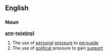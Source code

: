 ==English==
===Noun===
'''[[arm]]-[[twisting]]]'''
#The use of [[personal]] [[pressure]] to [[persuade]]
#The use of [[political]] pressure to gain [[support]]